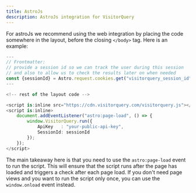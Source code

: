 ```yaml
---
title: AstroJs
description: AstroJs integration for VisitorQuery
---
```


For astroJs we recommend using the web integration by placing the code somewhere in the layout, before the closing `</body>` tag. Here is an example:

```typescript layout.astro
---
// Frontmatter:
// provide a session id so we can track the user during this session 
// and also to allow us to check the results later on when needed
const {sessionId} = Astro.request.cookies.get("visitorquery_session_id") || "session-id-of-the-user";
---

<!-- rest of the layout code -->

<script is:inline src="https://cdn.visitorquery.com/visitorquery.js"></script>
<script is:inline>
	document.addEventListener("astro:page-load", () => {
		window.VisitorQuery.run({
			ApiKey   : "your-public-api-key",
			SessionId: sessionId
		});
	});
</script>
```

The main takeaway here is that you need to use the `astro:page-load` event to run the script. 
This will ensure that the script runs after the page has loaded and triggers a check after each page load.
If you don't need page views and you want to run the script only once, you can use the `window.onload` event instead.